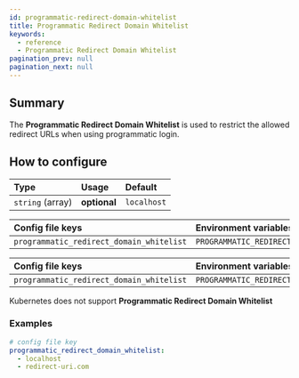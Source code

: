 ```yaml
---
id: programmatic-redirect-domain-whitelist
title: Programmatic Redirect Domain Whitelist
keywords:
  - reference
  - Programmatic Redirect Domain Whitelist
pagination_prev: null
pagination_next: null
---
```



## Summary

The **Programmatic Redirect Domain Whitelist** is used to restrict the allowed redirect URLs when using programmatic login.

## How to configure

| **Type** | **Usage** | **Default** |
| :--- | :--- | :--- |
| `string` (array) | **optional** | `localhost` |

<Tabs>
<TabItem value="Core" label="Core">

| **Config file keys** | **Environment variables** |
| :--- | :--- |
| `programmatic_redirect_domain_whitelist` | `PROGRAMMATIC_REDIRECT_DOMAIN_WHITELIST` |

</TabItem>
<TabItem value="Enterprise" label="Enterprise">

| **Config file keys** | **Environment variables** |
| :--- | :--- |
| `programmatic_redirect_domain_whitelist` | `PROGRAMMATIC_REDIRECT_DOMAIN_WHITELIST` |

</TabItem>
<TabItem value="Kubernetes" label="Kubernetes">

Kubernetes does not support **Programmatic Redirect Domain Whitelist**

</TabItem>
</Tabs>

### Examples

```yaml
# config file key
programmatic_redirect_domain_whitelist:
  - localhost
  - redirect-uri.com
```
